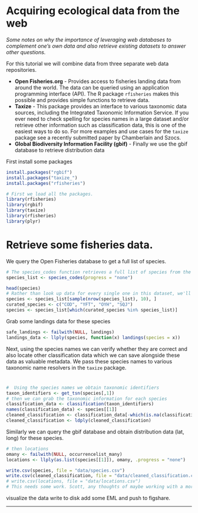 
# Acquiring ecological data from the web 

*Some notes on why the importance of leveraging web databases to complement one's own data and also retrieve existing datasets to answer other questions.*

For this tutorial we will combine data from three separate web data repositories. 

* **Open Fisheries.org** - Provides access to fisheries landing data from around the world. The data can be queried using an application programming interface (API). The R package `rfisheries` makes this possible and provides simple functions to retrieve data.
* **Taxize** - This package provides an interface to various taxonomic data sources, including the Integrated Taxonomic Information Service. If you ever need to check spelling for species names in a large dataset and/or retrieve other information such as classification data, this is one of the easiest ways to do so. For more examples and use cases for the `taxize` package see a recently submitted paper by Chamberlain and Szocs. 
* **Global Biodiversity Information Facility (gbif)** - Finally we use the gbif database to retrieve distribution data


First install some packages

```r
install.packages("rgbif")
install.packages("taxize_")
install.packages("rfisheries")
```

```r
# First we load all the packages.
library(rfisheries)
library(rgbif)
library(taxize)
library(rfisheries)
library(plyr)
```
# Retrieve some fisheries data. 
We query the Open Fisheries database to get a full list of species. 
```r
# The species_codes function retrieves a full list of species from the Open Fisheries database
species_list <- species_codes(progress = "none")
```

```r
head(species)
# Rather than look up data for every single one in this dataset, we'll pick a random sample of 10
species <- species_list[sample(nrow(species_list), 10), ]
curated_species <- c("COD", "YFT", "OYH", "SQJ")
species <- species_list[which(curated_species %in% species_list)]
```

Grab some landings data for these species


```r
safe_landings <- failwith(NULL, landings)
landings_data <- llply(species, function(x) landings(species = x))
```

Next, using the species names we can verify whether they are correct and also locate other classification data which we can save alongside these data as valuable metadata. We pass these species names to various taxonomic name resolvers in the `taxize` package.

#
```r
#  Using the species names we obtain taxonomic identifiers
taxon_identifiers <- get_tsn(species[,1])
# then we can grab the taxonomic information for each species
classification_data <- classification(taxon_identifiers)
names(classification_data) <- species[[1]]
cleaned_classification <- classification_data[-which(is.na(classification_data))]
cleaned_classification <- ldply(cleaned_classification)
```
Similarly we can query the gbif database and obtain distribution data (lat, long) for these species.


```r
# then locations
omany <- failwith(NULL, occurrencelist_many)
locations <- llply(as.list(species[[1]]), omany, .progress = "none")
```

```r
write.csv(species, file = "data/species.csv")
write.csv(cleaned_classification, file = "data/cleaned_classification.csv")
# write.csv(locations, file = "data/locations.csv")
# This needs some work. Scott, any thoughts of maybe working with a more defined species list?
```

visualize the data
write to disk
add some EML
and push to figshare.

---


